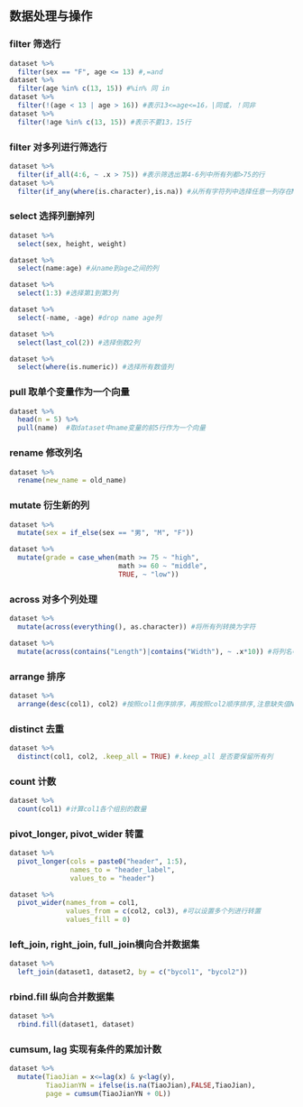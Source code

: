 ## 数据处理与操作 {.unnumbered}

### filter 筛选行

``` r
dataset %>%    
  filter(sex == "F", age <= 13) #,=and  
dataset %>%    
  filter(age %in% c(13, 15)) #%in% 同 in  
dataset %>%    
  filter(!(age < 13 | age > 16)) #表示13<=age<=16，|同或，！同非 
dataset %>%    
  filter(!age %in% c(13, 15)) #表示不要13，15行
```

### filter 对多列进行筛选行

``` r
dataset %>%    
  filter(if_all(4:6, ~ .x > 75)) #表示筛选出第4-6列中所有列都>75的行
dataset %>% 
  filter(if_any(where(is.character),is.na)) #从所有字符列中选择任意一列存在NA的行
```

### select 选择列删掉列

``` r
dataset %>% 
  select(sex, height, weight)

dataset %>% 
  select(name:age) #从name到age之间的列

dataset %>% 
  select(1:3) #选择第1到第3列

dataset %>% 
  select(-name, -age) #drop name age列

dataset %>% 
  select(last_col(2)) #选择倒数2列

dataset %>% 
  select(where(is.numeric)) #选择所有数值列
```

### pull 取单个变量作为一个向量

``` r
dataset %>% 
  head(n = 5) %>% 
  pull(name)  #取dataset中name变量的前5行作为一个向量
```

### rename 修改列名

``` r
dataset %>% 
  rename(new_name = old_name)
```

### mutate 衍生新的列

``` r
dataset %>% 
  mutate(sex = if_else(sex == "男", "M", "F"))

dataset %>% 
  mutate(grade = case_when(math >= 75 ~ "high",
                           math >= 60 ~ "middle",
                           TRUE, ~ "low"))
```

### across 对多个列处理

``` r
dataset %>% 
  mutate(across(everything(), as.character)) #将所有列转换为字符

dataset %>% 
  mutate(across(contains("Length")|contains("Width"), ~ .x*10)) #将列名中含有Length或Width字符的列*10
```

### arrange 排序

``` r
dataset %>% 
  arrange(desc(col1), col2) #按照col1倒序排序，再按照col2顺序排序,注意缺失值NA排在最后面，不同于SAS
```

### distinct 去重

``` r
dataset %>% 
  distinct(col1, col2, .keep_all = TRUE) #.keep_all 是否要保留所有列
```

### count 计数

``` r
dataset %>% 
  count(col1) #计算col1各个组别的数量
```

### pivot_longer, pivot_wider 转置

``` r
dataset %>% 
  pivot_longer(cols = paste0("header", 1:5),
               names_to = "header_label",
               values_to = "header")

dataset %>% 
  pivot_wider(names_from = col1,
              values_from = c(col2, col3), #可以设置多个列进行转置
              values_fill = 0)
```

### left_join, right_join, full_join横向合并数据集

``` r
dataset %>% 
  left_join(dataset1, dataset2, by = c("bycol1", "bycol2"))
```

### rbind.fill 纵向合并数据集

``` r
dataset %>% 
  rbind.fill(dataset1, dataset)
```

### cumsum, lag 实现有条件的累加计数

``` r
dataset %>% 
  mutate(TiaoJian = x<=lag(x) & y<lag(y),
         TiaoJianYN = ifelse(is.na(TiaoJian),FALSE,TiaoJian),
         page = cumsum(TiaoJianYN + 0L))
```
